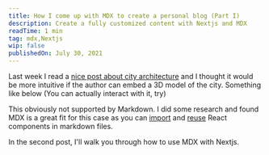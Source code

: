 ```yaml
---
title: How I come up with MDX to create a personal blog (Part I)
description: Create a fully customized content with Nextjs and MDX
readTime: 1 min
tag: mdx,Nextjs
wip: false
publishedOn: July 30, 2021
--- 
```


<ImagePreview url='https://cdn.substack.com/image/fetch/w_2048,c_limit,f_auto,q_auto:good,fl_progressive:steep/https%3A%2F%2Fbucketeer-e05bbc84-baa3-437e-9518-adb32be77984.s3.amazonaws.com%2Fpublic%2Fimages%2F33056294-356b-4366-a5b0-9be7a7118205_1024x768.jpeg' title='mailbrew' href='https://app.mailbrew.com/s/newsletter/u3sjEYwSMXtL' />


Last week I read a [nice post about city architecture](https://app.mailbrew.com/s/newsletter/u3sjEYwSMXtL) and I thought it would be more intuitive if the author can embed a 3D model of the city. Something like below (You can actually interact with it, try)

<LittleTokyo/>

<Credit title='Little Tokyo' titleUrl='https://www.artstation.com/artwork/1AGwX' author='Glen Fox' authorUrl='https://www.artstation.com/glenatron' license='Creative Commons Attribution' licenseUrl='http://creativecommons.org/licenses/by/4.0/'/> 

This obviously not supported by Markdown. I did some research and found MDX is a great fit for this case as you can <u>import</u> and <u>reuse</u> React components in markdown files.

In the second post, I'll walk you through how to use MDX with Nextjs.